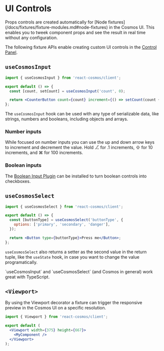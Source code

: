 
# UI Controls

<Callout type="info">
  Props controls are created automatically for [Node
  fixtures](/docs/fixtures/fixture-modules.md#node-fixtures) in the Cosmos UI.
  This enables you to tweek component props and see the result in real time
  without any configuration.
</Callout>

The following fixture APIs enable creating custom UI controls in the [Control Panel](/docs/user-interface.md#control-panel).

## `useCosmosInput`

```jsx filename="CounterButton.fixture.jsx"
import { useCosmosInput } from 'react-cosmos/client';

export default () => {
  const [count, setCount] = useCosmosInput('count', 0);

  return <CounterButton count={count} increment={() => setCount(count + 1)} />;
};
```

The `useCosmosInput` hook can be used with any type of serializable data, like strings, numbers and booleans, including objects and arrays.

### Number inputs

While focused on number inputs you can use the up and down arrow keys to increment and decrement the value. Hold ⎇ for .1 increments, ⇧ for 10 increments, and ⌘ for 100 increments.

### Boolean inputs

The [Boolean Input Plugin](/docs/plugins#boolean-input-plugin) can be installed to turn boolean controls into checkboxes.

## `useCosmosSelect`

```jsx filename="Button.fixture.jsx"
import { useCosmosSelect } from 'react-cosmos/client';

export default () => {
  const [buttonType] = useCosmosSelect('buttonType', {
    options: ['primary', 'secondary', 'danger'],
  });

  return <Button type={buttonType}>Press me</Button>;
};
```

`useCosmosSelect` also returns a setter as the second value in the return tuple, like the `useState` hook, in case you want to change the value programatically.

<Callout type="info">
  `useCosmosInput` and `useCosmosSelect` (and Cosmos in general) work great with
  TypeScript.
</Callout>

## `<Viewport>`

By using the Viewport decorator a fixture can trigger the responsive preview in the Cosmos UI on a specific resolution.

```jsx
import { Viewport } from 'react-cosmos/client';

export default (
  <Viewport width={375} height={667}>
    <MyComponent />
  </Viewport>
);
```
